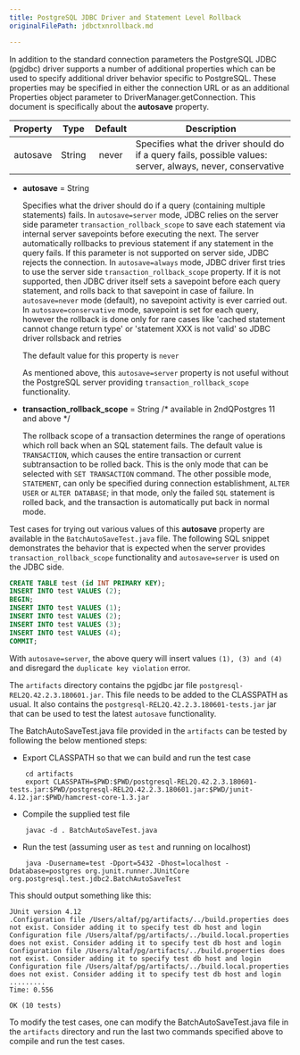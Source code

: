 ```yaml
---
title: PostgreSQL JDBC Driver and Statement Level Rollback
originalFilePath: jdbctxnrollback.md

---
```


In addition to the standard connection parameters the PostgreSQL JDBC
(pgjdbc) driver supports a number of additional properties which can
be used to specify additional driver behavior specific to PostgreSQL.
These properties may be specified in either the connection URL or as an
additional Properties object parameter to DriverManager.getConnection.
This document is specifically about the **autosave** property.

| Property | Type   | Default | Description                                                                                                |
| -------- | ------ | :-----: | ---------------------------------------------------------------------------------------------------------- |
| autosave | String |  never  | Specifies what the driver should do if a query fails, possible values: server, always, never, conservative |

-   **autosave** = String

      Specifies what the driver should do if a query (containing
      multiple statements) fails. In `autosave=server` mode, JDBC
      relies on the server side parameter `transaction_rollback_scope`
      to save each statement via internal server savepoints before
      executing the next. The server automatically rollbacks to previous
      statement if any statement in the query fails. If this parameter
      is not supported on server side, JDBC rejects the connection. In
      `autosave=always` mode, JDBC driver first tries to use the server
      side `transaction_rollback_scope` property. If it is not supported,
      then JDBC driver itself sets a savepoint before each query
      statement, and rolls back to that savepoint in case of failure.
      In `autosave=never` mode (default), no savepoint activity is ever
      carried out. In `autosave=conservative` mode, savepoint is set for
      each query, however the rollback is done only for rare cases like
      'cached statement cannot change return type' or 'statement XXX is
      not valid' so JDBC driver rollsback and retries

      The default value for this property is `never`

      As mentioned above, this `autosave=server` property is not useful
      without the PostgreSQL server providing `transaction_rollback_scope`
      functionality.

-   **transaction_rollback_scope** = String /* available in 2ndQPostgres 11 and above */

      The rollback scope of a transaction determines the range of
      operations which roll back when an SQL statement fails. The default
      value is `TRANSACTION`, which causes the entire transaction or
      current subtransaction to be rolled back. This is the only mode
      that can be selected with `SET TRANSACTION` command. The other
      possible mode, `STATEMENT`, can only be specified during connection
      establishment, `ALTER USER` or `ALTER DATABASE`; in that mode, only
      the failed `SQL` statement is rolled back, and the transaction is
      automatically put back in normal mode.

Test cases for trying out various values of this **autosave** property
are available in the `BatchAutoSaveTest.java` file. The following
SQL snippet demonstrates the behavior that is expected when the
server provides `transaction_rollback_scope` functionality and
`autosave=server` is used on the JDBC side.

```sql
CREATE TABLE test (id INT PRIMARY KEY);
INSERT INTO test VALUES (2);
BEGIN;
INSERT INTO test VALUES (1);
INSERT INTO test VALUES (2);
INSERT INTO test VALUES (3);
INSERT INTO test VALUES (4);
COMMIT;
```

With `autosave=server`, the above query will insert values `(1), (3) and
(4)` and disregard the `duplicate key violation` error.

The `artifacts` directory contains the pgjdbc jar file
`postgresql-REL2Q.42.2.3.180601.jar`. This file needs to
be added to the CLASSPATH as usual. It also contains the
`postgresql-REL2Q.42.2.3.180601-tests.jar` jar that can be used to test
the latest `autosave` functionality.

The BatchAutoSaveTest.java file provided in the `artifacts` can be
tested by following the below mentioned steps:

-   Export CLASSPATH so that we can build and run the test case

```sh-session
    cd artifacts
    export CLASSPATH=$PWD:$PWD/postgresql-REL2Q.42.2.3.180601-tests.jar:$PWD/postgresql-REL2Q.42.2.3.180601.jar:$PWD/junit-4.12.jar:$PWD/hamcrest-core-1.3.jar
```

-   Compile the supplied test file

```sh-session
    javac -d . BatchAutoSaveTest.java
```

-   Run the test (assuming user as `test` and running on localhost)

```sh-session
    java -Dusername=test -Dport=5432 -Dhost=localhost -Ddatabase=postgres org.junit.runner.JUnitCore org.postgresql.test.jdbc2.BatchAutoSaveTest
```

This should output something like this:

```sh-session
JUnit version 4.12
.Configuration file /Users/altaf/pg/artifacts/../build.properties does not exist. Consider adding it to specify test db host and login
Configuration file /Users/altaf/pg/artifacts/../build.local.properties does not exist. Consider adding it to specify test db host and login
Configuration file /Users/altaf/pg/artifacts/../build.properties does not exist. Consider adding it to specify test db host and login
Configuration file /Users/altaf/pg/artifacts/../build.local.properties does not exist. Consider adding it to specify test db host and login
.........
Time: 0.556

OK (10 tests)
```

To modify the test cases, one can modify the BatchAutoSaveTest.java file
in the `artifacts` directory and run the last two commands specified
above to compile and run the test cases.
